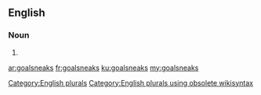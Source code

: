 ==English==

===Noun===
{{head|en}}

# {{plural of|goalsneak}}

[[Category:English plurals]][[Category:English plurals using obsolete wikisyntax]]

[[ar:goalsneaks]]
[[fr:goalsneaks]]
[[ku:goalsneaks]]
[[my:goalsneaks]]